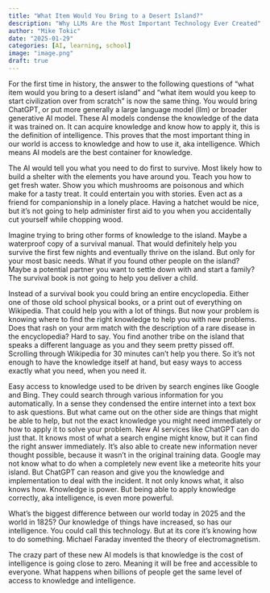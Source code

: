 ```yaml
---
title: "What Item Would You Bring to a Desert Island?"
description: "Why LLMs Are the Most Important Technology Ever Created"
author: "Mike Tokic"
date: "2025-01-29"
categories: [AI, learning, school]
image: "image.png"
draft: true
---
```


For the first time in history, the answer to the following questions of "what item would you bring to a desert island" and "what item would you keep to start civilization over from scratch" is now the same thing. You would bring ChatGPT, or put more generally a large language model (llm) or broader generative AI model. These AI models condense the knowledge of the data it was trained on. It can acquire knowledge and know how to apply it, this is the definition of intelligence. This proves that the most important thing in our world is access to knowledge and how to use it, aka intelligence. Which means AI models are the best container for knowledge. 

The AI would tell you what you need to do first to survive. Most likely how to build a shelter with the elements you have around you. Teach you how to get fresh water. Show you which mushrooms are poisonous and which make for a tasty treat. It could entertain you with stories. Even act as a friend for companionship in a lonely place. Having a hatchet would be nice, but it's not going to help administer first aid to you when you accidentally cut yourself while chopping wood. 

Imagine trying to bring other forms of knowledge to the island. Maybe a waterproof copy of a survival manual. That would definitely help you survive the first few nights and eventually thrive on the island. But only for your most basic needs. What if you found other people on the island? Maybe a potential partner you want to settle down with and start a family? The survival book is not going to help you deliver a child. 

Instead of a survival book you could bring an entire encyclopedia. Either one of those old school physical books, or a print out of everything on Wikipedia. That could help you with a lot of things. But now your problem is knowing where to find the right knowledge to help you with new problems. Does that rash on your arm match with the description of a rare disease in the encyclopedia? Hard to say. You find another tribe on the island that speaks a different language as you and they seem pretty pissed off. Scrolling through Wikipedia for 30 minutes can't help you there. So it's not enough to have the knowledge itself at hand, but easy ways to access exactly what you need, when you need it. 

Easy access to knowledge used to be driven by search engines like Google and Bing. They could search through various information for you automatically. In a sense they condensed the entire internet into a text box to ask questions. But what came out on the other side are things that might be able to help, but not the exact knowledge you might need immediately or how to apply it to solve your problem. New AI services like ChatGPT can do just that. It knows most of what a search engine might know, but it can find the right answer immediately. It's also able to create new information never thought possible, because it wasn't in the original training data. Google may not know what to do when a completely new event like a meteorite hits your island. But ChatGPT can reason and give you the knowledge and implementation to deal with the incident. It not only knows what, it also knows how. Knowledge is power. But being able to apply knowledge correctly, aka intelligence, is even more powerful. 

What's the biggest difference between our world today in 2025 and the world in 1825? Our knowledge of things have increased, so has our intelligence. You could call this technology. But at its core it's knowing how to do something. Michael Faraday invented the theory of electromagnetism.


The crazy part of these new AI models is that knowledge is the cost of intelligence is going close to zero. Meaning it will be free and accessible to everyone. What happens when billions of people get the same level of access to knowledge and intelligence. 


